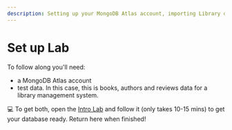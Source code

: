 ```yaml
---
description: Setting up your MongoDB Atlas account, importing Library data 
---
```


# Set up Lab

To follow along you'll need:
- a MongoDB Atlas account
- test data. In this case, this is books, authors and reviews data for a library management system.

💻 To get both, open the [Intro Lab](https://mongodb-developer.github.io/intro-lab/docs/intro) and follow it (only takes 10-15 mins) to get your database ready. Return here when finished!
